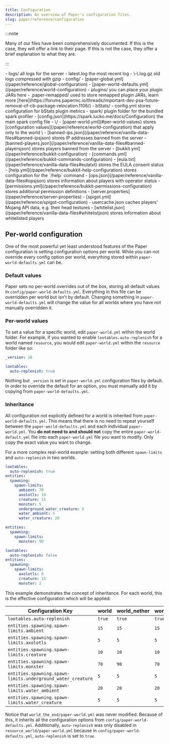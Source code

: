 ```yaml
---
title: Configuration
description: An overview of Paper's configuration files.
slug: paper/reference/configuration
---
```



:::note

Many of our files have been comprehensively documented. If this is the case, they will offer a link to their page.
If this is not the case, they offer a brief explanation to what they are.

:::

<FileTree>
  - logs/ all logs for the server
    - latest.log the most recent log
    - \<yyyy-MM-dd\>-\<run-id\>.log.gz old logs compressed with gzip
  - config/
    - [paper-global.yml](/paper/reference/global-configuration)
    - [paper-world-defaults.yml](/paper/reference/world-configuration)
  - plugins/ you can place your plugin JARs here
    - .paper-remapped/ used to store remapped plugin JARs, learn more [here](https://forums.papermc.io/threads/important-dev-psa-future-removal-of-cb-package-relocation.1106/)
    - bStats/
      - config.yml stores configuration for bStats plugin metrics
    - spark/ plugin folder for the bundled spark profiler
      - [config.json](https://spark.lucko.me/docs/Configuration) the main spark config file
  - \<world\>/
    - [paper-world.yml](#per-world-values) stores [configuration values](/paper/reference/world-configuration) that apply only to the world \<world\>
  - [banned-ips.json](/paper/reference/vanilla-data-files#banned-ipsjson) stores IP addresses banned from the server
  - [banned-players.json](/paper/reference/vanilla-data-files#banned-playersjson) stores players banned from the server
  - [bukkit.yml](/paper/reference/bukkit-configuration)
  - [commands.yml](/paper/reference/bukkit-commands-configuration)
  - [eula.txt](/paper/reference/vanilla-data-files#eulatxt) stores the EULA consent status
  - [help.yml](/paper/reference/bukkit-help-configuration) stores configuration for the `/help` command
  - [ops.json](/paper/reference/vanilla-data-files#opsjson) stores information about players with operator status
  - [permissions.yml](/paper/reference/bukkit-permissions-configuration) stores additional permission definitions
  - [server.properties](/paper/reference/server-properties)
  - [spigot.yml](/paper/reference/spigot-configuration)
  - usercache.json caches players' Mojang API data, e.g. their head textures
  - [whitelist.json](/paper/reference/vanilla-data-files#whitelistjson) stores information about whitelisted players
</FileTree>

## Per-world configuration

One of the most powerful yet least understood features of the Paper configuration is setting
configuration options per world. While you can not override every config option per world,
everything stored within `paper-world-defaults.yml` can be.

### Default values

Paper sets no per-world overrides out of the box, storing all default values in
`config/paper-world-defaults.yml`. Everything in this file can be overridden per world but isn't by
default. Changing something in `paper-world-defaults.yml` will change the value for all worlds where
you have not manually overridden it.

### Per-world values

To set a value for a specific world, edit `paper-world.yml` within the world folder. For example, if
you wanted to enable `lootables.auto-replenish` for a world named `resource`, you would edit
`paper-world.yml` within the `resource` folder like so:

```yaml title=resource/paper-world.yml {3-4}
_version: 28

lootables:
  auto-replenish: true
```

Nothing but `_version` is set in `paper-world.yml` configuration files by default. In order to
override the default for an option, you must manually add it by copying from
`paper-world-defaults.yml`.

### Inheritance

All configuration not explicitly defined for a world is inherited from `paper-world-defaults.yml`.
This means that there is no need to repeat yourself between the `paper-world-defaults.yml` and each
individual `paper-world.yml`. You **do not need to and should not** copy the entire
`paper-world-default.yml` file into each `paper-world.yml` file you want to modify. Only copy the
exact value you want to change.

For a more complex real-world example: setting both different `spawn-limits` and `auto-replenish`
in two worlds.

```yaml title="paper-world-defaults.yml"
lootables:
  auto-replenish: true
entities:
  spawning:
    spawn-limits:
      ambient: 70
      axolotls: 10
      creature: 15
      monster: 5
      underground_water_creature: 5
      water_ambient: 5
      water_creature: 20
```

```yaml title="world_nether/paper-world.yml"
entities:
  spawning:
    spawn-limits:
      monster: 90
```

```yaml title="resource_world/paper-world.yml"
lootables:
  auto-replenish: false
entities:
  spawning:
    spawn-limits:
      axolotls: 8
      creature: 15
      monster: 2
```

This example demonstrates the concept of inheritance. For each world, this is the effective
configuration which will be applied:

| Configuration Key                                           | world  | world_nether | world_the_end | resource_world |
|-------------------------------------------------------------|--------|--------------|---------------|----------------|
| `lootables.auto-replenish`                                  | `true` | `true`       | `true`        | `false`        |
| `entities.spawning.spawn-limits.ambient`                    | `15`   | `15`         | `15`          | `15`           |
| `entities.spawning.spawn-limits.axolotls`                   | `5`    | `5`          | `5`           | `8`            |
| `entities.spawning.spawn-limits.creature`                   | `10`   | `10`         | `10`          | `15`           |
| `entities.spawning.spawn-limits.monster`                    | `70`   | `90`         | `70`          | `2`            |
| `entities.spawning.spawn-limits.underground_water_creature` | `5`    | `5`          | `5`           | `5`            |
| `entities.spawning.spawn-limits.water_ambient`              | `20`   | `20`         | `20`          | `20`           |
| `entities.spawning.spawn-limits.water_creature`             | `5`    | `5`          | `5`           | `5`            |

Notice that `world_the_end/paper-world.yml` was never modified. Because of this, it inherits all the
configuration options from `config/paper-world-defaults.yml`. Additionally, `auto-replenish` was
only disabled in `resource_world/paper-world.yml` because in `config/paper-world-defaults.yml`,
`auto-replenish` is set to `true`.
